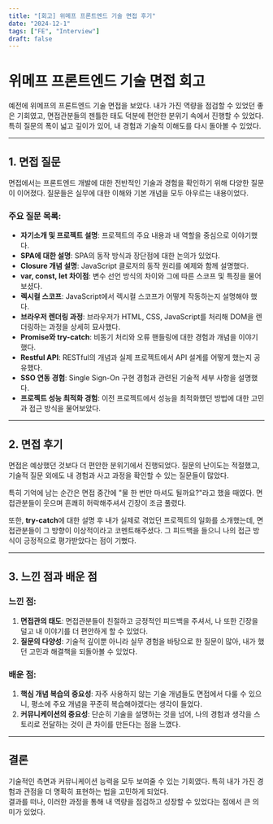 ```yaml
---
title: "[회고] 위메프 프론트엔드 기술 면접 후기"
date: "2024-12-1"
tags: ["FE", "Interview"]
draft: false
---
```


# 위메프 프론트엔드 기술 면접 회고  

예전에 위메프의 프론트엔드 기술 면접을 보았다. 내가 가진 역량을 점검할 수 있었던 좋은 기회였고, 면접관분들의 젠틀한 태도 덕분에 편안한 분위기 속에서 진행할 수 있었다. 특히 질문의 폭이 넓고 깊이가 있어, 내 경험과 기술적 이해도를 다시 돌아볼 수 있었다.  

---

## 1. 면접 질문  

면접에서는 프론트엔드 개발에 대한 전반적인 기술과 경험을 확인하기 위해 다양한 질문이 이어졌다. 질문들은 실무에 대한 이해와 기본 개념을 모두 아우르는 내용이었다.  

### 주요 질문 목록:  
- **자기소개 및 프로젝트 설명**: 프로젝트의 주요 내용과 내 역할을 중심으로 이야기했다.  
- **SPA에 대한 설명**: SPA의 동작 방식과 장단점에 대한 논의가 있었다.  
- **Closure 개념 설명**: JavaScript 클로저의 동작 원리를 예제와 함께 설명했다.  
- **var, const, let 차이점**: 변수 선언 방식의 차이와 그에 따른 스코프 및 특징을 물어보셨다.  
- **렉시컬 스코프**: JavaScript에서 렉시컬 스코프가 어떻게 작동하는지 설명해야 했다.  
- **브라우저 렌더링 과정**: 브라우저가 HTML, CSS, JavaScript를 처리해 DOM을 렌더링하는 과정을 상세히 묘사했다.  
- **Promise와 try-catch**: 비동기 처리와 오류 핸들링에 대한 경험과 개념을 이야기했다.  
- **Restful API**: RESTful의 개념과 실제 프로젝트에서 API 설계를 어떻게 했는지 공유했다.  
- **SSO 연동 경험**: Single Sign-On 구현 경험과 관련된 기술적 세부 사항을 설명했다.  
- **프로젝트 성능 최적화 경험**: 이전 프로젝트에서 성능을 최적화했던 방법에 대한 고민과 접근 방식을 물어보았다.  

---

## 2. 면접 후기  

면접은 예상했던 것보다 더 편안한 분위기에서 진행되었다. 질문의 난이도는 적절했고, 기술적 질문 외에도 내 경험과 사고 과정을 확인할 수 있는 질문들이 많았다.  

특히 기억에 남는 순간은 면접 중간에 "물 한 번만 마셔도 될까요?"라고 했을 때였다. 면접관분들이 웃으며 흔쾌히 허락해주셔서 긴장이 조금 풀렸다.  

또한, **try-catch**에 대한 설명 후 내가 실제로 겪었던 프로젝트의 일화를 소개했는데, 면접관분들이 그 방향이 이상적이라고 코멘트해주셨다. 그 피드백을 들으니 나의 접근 방식이 긍정적으로 평가받았다는 점이 기뻤다.  

---

## 3. 느낀 점과 배운 점  

### 느낀 점:  
1. **면접관의 태도**: 면접관분들이 친절하고 긍정적인 피드백을 주셔서, 나 또한 긴장을 덜고 내 이야기를 더 편안하게 할 수 있었다.  
2. **질문의 다양성**: 기술적 깊이뿐 아니라 실무 경험을 바탕으로 한 질문이 많아, 내가 했던 고민과 해결책을 되돌아볼 수 있었다.  

### 배운 점:  
1. **핵심 개념 복습의 중요성**: 자주 사용하지 않는 기술 개념들도 면접에서 다룰 수 있으니, 평소에 주요 개념을 꾸준히 복습해야겠다는 생각이 들었다.  
2. **커뮤니케이션의 중요성**: 단순히 기술을 설명하는 것을 넘어, 나의 경험과 생각을 스토리로 전달하는 것이 큰 차이를 만든다는 점을 느꼈다.  

---

## 결론  

기술적인 측면과 커뮤니케이션 능력을 모두 보여줄 수 있는 기회였다. 특히 내가 가진 경험과 관점을 더 명확히 표현하는 법을 고민하게 되었다.  
결과를 떠나, 이러한 과정을 통해 내 역량을 점검하고 성장할 수 있었다는 점에서 큰 의미가 있었다.  


